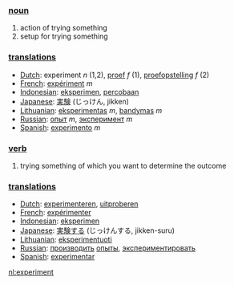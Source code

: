 === [[noun]] ===

#action of trying something
#setup for trying something

=== [[translation]]s ===
*[[Dutch]]: experiment ''n'' (1,2), [[proef]] ''f'' (1), [[proefopstelling]] ''f'' (2)
*[[French]]: [[expériment]] ''m''
*[[Indonesian]]: [[eksperimen]], [[coba|percobaan]]
*[[Japanese]]: [[実験]] (じっけん, jikken)
*[[Lithuanian]]: [[eksperimentas]] ''m'', [[bandymas]] ''m''
*[[Russian]]: [[опыт]] ''m'', [[эксперимент]] ''m''
*[[Spanish]]: [[experimento]] ''m''

=== [[verb]] ===

#trying something of which you want to determine the outcome

=== [[translation]]s ===
*[[Dutch]]: [[experimenteren]], [[uitproberen]]
*[[French]]: [[expérimenter]]
*[[Indonesian]]: [[eksperimen]]
*[[Japanese]]: [[実験する]] (じっけんする, jikken-suru)
*[[Lithuanian]]: [[eksperimentuoti]] 
*[[Russian]]: [[производить]] [[опыты]], [[экспериментировать]]
*[[Spanish]]: [[experimentar]]

[[nl:experiment]]